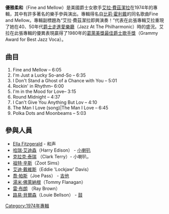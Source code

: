 {{Infobox Album | <!-- See Wikipedia:WikiProject_Albums -->
  Name        = 優雅柔和 |
  Type        = [[專輯|專輯]] |
  Artist      = [[艾拉·費茲潔拉|艾拉·費茲潔拉]] |
  Cover       =  |  
Released    = 1979 |
  Recorded    = 1974年1月8日 |
  Genre       = [[爵士樂|爵士樂]] |
  Length      = 47:31 |
  Label       = [[Pablo_Records|Pablo Records]] |
  Producer    = [[諾曼·葛蘭茲|諾曼·葛蘭茲]]（Norman Granz）|
Reviews     = 
* [[All_Music_Guide|All Music Guide]] {{rating-5|3}} [http://www.allmusic.com/album/fine-and-mellow-r138727 link] |   
Last album  = ''[[Take_Love_Easy|Take Love Easy]]''<br />(1973)|
This album  = '' Fine and Mellow ''<br />(1974) |
Next album  = ''[[Ella_in_London|Ella in London]]''<br />(1975) |}}

'''優雅柔和'''（Fine and Mellow）是美國爵士女歌手[[艾拉·費茲潔拉|艾拉·費茲潔拉]]在1974年的專輯，其中有許多著名的樂手參與演出。專輯得名自[[比莉·霍利戴|比莉·霍利戴]]的同名歌曲Fine and Mellow。專輯副標題為“艾拉·費茲潔拉即興演奏！”代表在此張專輯艾拉重現了她在40、50年代[[爵士走進愛樂廳|爵士走進愛樂廳]]（Jazz At The Philharmonic）時的盛況。艾拉在此張專輯的優異表現贏得了1980年的[[葛萊美獎最佳爵士歌手獎|葛萊美獎最佳爵士歌手獎]]（Grammy Award for Best Jazz Voca）。

==曲目==
# Fine and Mellow – 6:05
# I'm Just a Lucky So-and-So – 6:35
# I Don't Stand a Ghost of a Chance with You – 5:01
# Rockin' in Rhythm– 6:00
# I'm in the Mood for Love– 3:15
# Round Midnight – 4:37
# I Can't Give You Anything But Lov – 4:10
# The Man I Love (song)|The Man I Love – 6:45
# Polka Dots and Moonbeams  – 5:03

==參與人員==
* [[Ella_Fitzgerald|Ella Fitzgerald]] - 和声
* [[哈瑞·艾迪森|哈瑞·艾迪森]]（Harry Edison） - [[小喇叭|小喇叭]]
* [[克拉克·泰瑞|克拉克·泰瑞]] （Clark Terry）- 小喇叭，
* [[祖特·辛斯|祖特·辛斯]]（Zoot Sims）
* [[艾迪·戴維斯|艾迪·戴維斯]]（Eddie 'Lockjaw' Davis）
* [[喬·帕斯|喬·帕斯]]（Joe Pass） - [[吉他|吉他]]
* [[湯米·佛萊納根|湯米·佛萊納根]]（Tommy Flanagan）
* [[雷·布朗|雷·布朗]] （Ray Brown）
* [[路易·貝爾森|路易·貝爾森]]（Louie Bellson） - [[鼓|鼓]]

[[Category:1974年專輯|Category:1974年專輯]]